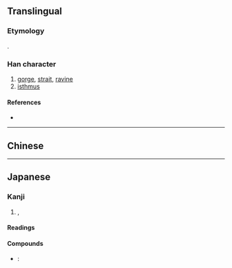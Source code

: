 {{character info/new}}
{{also|峽}}
==Translingual==
{{ja-forms|峡|峡|[[峽]]}}

===Etymology===
{{Han simp|峽|f=夾|t=夹}}.

===Han character===
{{Han char|rn=46|rad=山|as=06|sn=9|four=|canj=UKT|ids=⿰山夹}}

# [[gorge]], [[strait]], [[ravine]]
# [[isthmus]]

====References====
* {{Han ref|kx=0311.061|dkj=08068|hdz=10770.040|uh=5CE1|ud=23777}}

----

==Chinese==
{{zh-see|峽}}

----

==Japanese==
{{ja-kanji forms|峡|峽}}

===Kanji===
{{ja-kanji|grade=c|rs=山06|kyu=峽}}

# {{l|en|gorge}}, {{l|en|ravine}}

====Readings====
{{ja-readings
|goon=ぎょう
|kanon=こう
|kanyoon=きょう
|kun=はざま-
}}

====Compounds====
* {{ja-r|峡谷|きょうこく}}: {{l|en|gorge}}